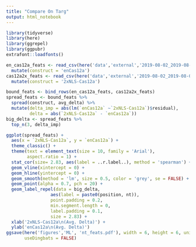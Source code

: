 ```yaml
---
title: "Compare On Targ"
output: html_notebook
---
```


```r
library(tidyverse)
library(here)
library(ggrepel)
library(ggpubr)
extrafont::loadfonts()
```

```r
en_cas12a_feats <- read_csv(here('data','external','2019-08-02_2019-08-02_GB_regressor_EnCas12a_Train_model_mutagenisis_sat_mut.csv')) %>%
  mutate(construct = 'enCas12a')
cas12a2x_feats <- read_csv(here('data','external','2019-08-02_2019-08-02_GB_regressor_Cas12a2x_Train_model_mutagenisis_sat_mut.csv')) %>%
  mutate(construct = '2xNLS-Cas12a')
```


```r
bound_feats <- bind_rows(en_cas12a_feats, cas12a2x_feats)
spread_feats <- bound_feats %>%
  spread(construct, avg_delta) %>%
  mutate(delta_imp = abs(lm(`enCas12a` ~`2xNLS-Cas12a`)$residual), 
         delta = abs(`2xNLS-Cas12a` - `enCas12a`))
big_delta <- spread_feats %>%
  top_n(3, delta_imp)
```

```r
ggplot(spread_feats) +
  aes(x = `2xNLS-Cas12a`, y = `enCas12a`) +
  theme_classic() +
  theme(text = element_text(size = 10, family = 'Arial'),
        aspect.ratio = 1) +
  stat_cor(size= 2.83, aes(label = ..r.label..), method = 'spearman') +
  geom_vline(xintercept = 0) +
  geom_hline(yintercept = 0) +
  geom_smooth(method = 'lm', size = 0.5, color = 'grey', se = FALSE) +
  geom_point(alpha = 0.7, pch = 20) +
  geom_label_repel(data = big_delta, 
                 aes(label = paste0(position, nt)), 
                 point.padding = 0.2, 
                 min.segment.length = 0, 
                 label.padding = 0.1, 
                 size = 2.83) +
  xlab('2xNLS-Cas12a\n(Avg. Delta)') +
  ylab('enCas12a\n(Avg. Delta)')
ggsave(here('figures','ML', 'nt_feats.pdf'), width = 6, height = 6, units = 'cm', 
       useDingbats = FALSE)
```

